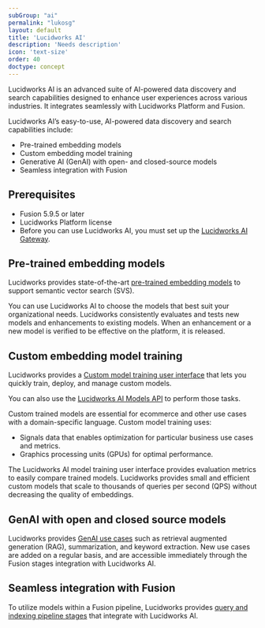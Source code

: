 ```yaml
---
subGroup: "ai"
permalink: "lukosg"
layout: default
title: 'Lucidworks AI'
description: 'Needs description'
icon: 'text-size'
order: 40
doctype: concept
---
```


Lucidworks AI is an advanced suite of AI-powered data discovery and search capabilities designed to enhance user experiences across various industries. 
It integrates seamlessly with Lucidworks Platform and Fusion.

Lucidworks AI’s easy-to-use, AI-powered data discovery and search capabilities include:

* Pre-trained embedding models
* Custom embedding model training
* Generative AI (GenAI) with open- and closed-source models
* Seamless integration with Fusion

## Prerequisites

* Fusion 5.9.5 or later
* Lucidworks Platform license
* Before you can use Lucidworks AI, you must set up the [Lucidworks AI Gateway](/lw-platform/ai/41gdb7/lucidworks-ai-gateway).

## Pre-trained embedding models

Lucidworks provides state-of-the-art [pre-trained embedding models](/lw-platform/ai/3vqfxe/pre-trained-embedding-models) to support semantic vector search (SVS). 

You can use Lucidworks AI to choose the models that best suit your organizational needs. Lucidworks consistently evaluates and tests new models and enhancements to existing models. When an enhancement or a new model is verified to be effective on the platform, it is released.

## Custom embedding model training

Lucidworks provides a [Custom model training user interface](/lw-platform/ai/6bb9s5/lw-ai-custom-embedding-model-training-user-interface/index) that lets you quickly train, deploy, and manage custom models. 

You can also use the [Lucidworks AI Models API](/lw-platform/ai/e63rmi/models-api) to perform those tasks.

Custom trained models are essential for ecommerce and other use cases with a domain-specific language. Custom model training uses:

* Signals data that enables optimization for particular business use cases and metrics.
* Graphics processing units (GPUs) for optimal performance.

The Lucidworks AI model training user interface provides evaluation metrics to easily compare trained models. Lucidworks provides small and efficient custom models that scale to thousands of queries per second (QPS) without decreasing the quality of embeddings.

## GenAI with open and closed source models

Lucidworks provides [GenAI use cases](/lw-platform/ai/r7ai90/generative-ai) such as retrieval augmented generation (RAG), summarization, and keyword extraction. New use cases are added on a regular basis, and are accessible immediately through the Fusion stages integration with Lucidworks AI. 

## Seamless integration with Fusion

To utilize models within a Fusion pipeline, Lucidworks provides [query and indexing pipeline stages](/lw-platform/ai/b5uv9z/fusion-stages) that integrate with Lucidworks AI.
